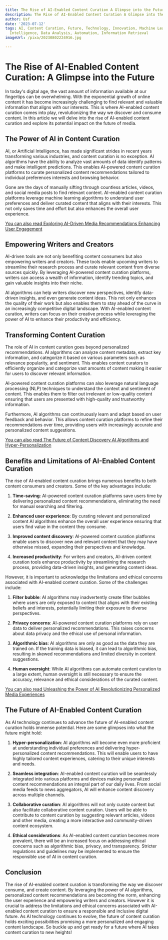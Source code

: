 ```yaml
---
title: The Rise of AI-Enabled Content Curation A Glimpse into the Future
description: The Rise of AI-Enabled Content Curation A Glimpse into the Future
author: Usf
date: '2023-07-12'
tags: AI, Content Curation, Future, Technology, Innovation, Machine Learning, Artificial
  Intelligence, Data Analysis, Automation, Information Retrieval
imageUrl: /pixa/20230802224916.jpg

---
```

# The Rise of AI-Enabled Content  Curation: A Glimpse into the Future

In today's  digital age, the vast amount of information available at our fingertips can be overwhelming. With the exponential growth of online content it has become increasingly  challenging to find relevant and valuable information that aligns with our interests. This is where AI-enabled  content curation comes into  play, revolutionizing the way we discover and consume content. In this article we will delve into the rise of AI-enabled content curation and  explore its potential impact on the future of media.

## The Power  of AI in Content Curation

AI, or Artificial Intelligence, has  made  significant strides in recent years transforming various industries, and content curation  is no  exception. AI algorithms have the ability to analyze vast amounts of data identify patterns and make intelligent  predictions. This enables AI-powered content curation platforms  to curate personalized content recommendations tailored  to  individual preferences interests and browsing  behavior.

Gone are the days of manually  sifting  through countless articles, videos, and social media posts to find relevant content. AI-enabled content curation platforms leverage machine learning algorithms to understand user  preferences and deliver curated content that aligns with their interests. This not  only saves time and effort but also  enhances the overall user experience.

[You can  also read Exploring AI-Driven Media Recommendations Enhancing User  Engagement](Exploring%20AI-Driven%20Media%20Recommendations%20Enhancing%20User%20Engagement)


## Empowering Writers and Creators

AI-driven tools are not only benefiting content consumers but also empowering writers and creators. These tools enable upcoming writers to streamline their research process and curate relevant content from diverse sources quickly. By leveraging  AI-powered  content curation platforms, writers  can access a wealth of information, identify trending topics, and gain valuable insights into their niche.

AI algorithms  can help writers discover new  perspectives, identify data-driven insights, and even generate content ideas. This not only enhances the quality of their work but also enables them to stay ahead of the  curve in an increasingly competitive digital landscape. With AI-enabled content curation,  writers can focus on their creative process while leveraging the power of AI to enhance their productivity and efficiency.

## Transforming Content Curation

The role of AI in content  curation goes beyond personalized recommendations. AI algorithms can  analyze content metadata, extract key information, and categorize it based on various parameters such as relevance popularity, and sentiment. This enables content curators to efficiently organize and  categorize  vast  amounts of  content making it easier for users to discover  relevant  information.

AI-powered  content curation platforms can also leverage natural language processing (NLP) techniques to understand the context and sentiment of content. This  enables them to filter out irrelevant or low-quality content ensuring that users are presented with high-quality and trustworthy information.

Furthermore, AI algorithms can continuously learn and adapt based on user feedback and behavior. This allows content curation  platforms to refine their recommendations  over  time, providing users with increasingly accurate and personalized content suggestions.

[You can also read The Future of  Content Discovery AI Algorithms and Hyper-Personalization](The%20Future%20of%20Content%20Discovery%20AI%20Algorithms%20and%20Hyper-Personalization)


## Benefits and Limitations of  AI-Enabled Content Curation

The rise of AI-enabled content curation brings  numerous benefits to both content consumers and creators. Some of the key advantages include:

1. **Time-saving**: AI-powered content curation platforms save users time by delivering personalized  content recommendations, eliminating the need for manual searching and filtering.

2. **Enhanced user experience**: By curating relevant and personalized content AI algorithms enhance the overall user experience ensuring that users find value  in the  content  they consume.

3. **Improved content discovery**: AI-powered  content curation  platforms enable users to discover  new and relevant content that they may  have otherwise missed, expanding their perspectives  and  knowledge.

4. **Increased productivity**: For writers and creators, AI-driven content curation tools  enhance productivity  by streamlining the research process, providing data-driven insights, and generating content ideas.

However,  it is important to acknowledge the limitations  and ethical concerns associated with  AI-enabled  content curation. Some of the challenges include:

1. **Filter bubble**: AI algorithms may  inadvertently create filter bubbles where users are only exposed  to content that aligns  with their existing beliefs and interests, potentially limiting  their exposure  to diverse perspectives.

2. **Privacy concerns**: AI-powered content curation platforms rely on user data to deliver personalized recommendations. This raises concerns about data privacy and the ethical  use of personal information.

3. **Algorithmic bias**: AI algorithms are only as good as the data they  are trained on. If  the training data is biased, it can lead to algorithmic  bias, resulting in skewed recommendations and limited diversity  in content suggestions.

4. **Human oversight**: While  AI algorithms can automate content curation to a large extent,  human oversight is still necessary to ensure the accuracy, relevance and ethical considerations of the curated content.

[You  can also read Unleashing the Power  of AI Revolutionizing Personalized Media Experiences](Unleashing%20the%20Power%20of%20AI%20Revolutionizing%20Personalized%20Media%20Experiences)


## The Future of AI-Enabled Content Curation

As AI technology continues to advance the future of AI-enabled content curation holds immense potential. Here are some glimpses into what the  future might hold:

1.  **Hyper-personalization**: AI algorithms will become even more proficient at understanding individual preferences and delivering hyper-personalized content recommendations.  This will enable users to have highly tailored content experiences, catering to their unique interests and needs.

2. **Seamless integration**: AI-enabled content curation will be seamlessly integrated into various platforms and devices making personalized content recommendations an  integral part of our daily  lives.  From social media feeds to news aggregators, AI will enhance content discovery across multiple channels.

3. **Collaborative curation**: AI  algorithms will not only curate content but also facilitate collaborative content curation. Users will be able to  contribute  to content curation by  suggesting relevant articles, videos and other media, creating a more interactive and community-driven content ecosystem.

4. **Ethical considerations**: As AI-enabled content curation becomes more prevalent, there will be  an increased focus on addressing ethical concerns such as  algorithmic bias, privacy,  and transparency.  Stricter regulations and guidelines may be implemented to ensure the responsible use of AI in content curation.

## Conclusion

The  rise of AI-enabled  content curation is transforming the way  we discover consume, and create content. By leveraging the power of  AI algorithms, personalized content recommendations are becoming the norm,  enhancing  the user experience and empowering writers and creators.  However it is crucial to address the limitations and ethical concerns associated with AI-enabled content curation  to ensure a  responsible and inclusive digital future.  As AI technology continues to  evolve, the future of content curation holds exciting possibilities promising a more personalized and  engaging content landscape. So buckle up and get ready for a future where AI takes content  curation  to new heights!